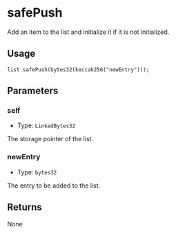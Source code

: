 # safePush

Add an item to the list and initialize it if it is not initialized.

## Usage

```solidity copy
list.safePush(bytes32(keccak256("newEntry")));
```

## Parameters

### self

- Type: `LinkedBytes32`

The storage pointer of the list.

### newEntry

- Type: `bytes32`

The entry to be added to the list.

## Returns

None
